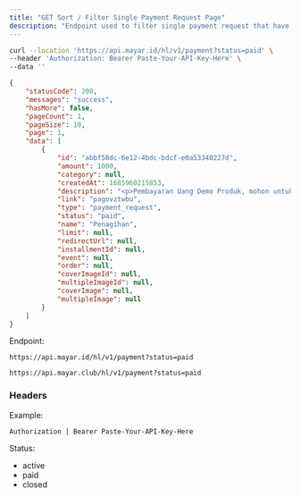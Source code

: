 ```yaml
---
title: "GET Sort / Filter Single Payment Request Page"
description: "Endpoint used to filter single payment request that have been created"
---
```


<RequestExample>

```bash Request Example
curl --location 'https://api.mayar.id/hl/v1/payment?status=paid' \
--header 'Authorization: Bearer Paste-Your-API-Key-Here' \
--data ''
```

</RequestExample>

<ResponseExample>

```json Response Example 200
{
    "statusCode": 200,
    "messages": "success",
    "hasMore": false,
    "pageCount": 1,
    "pageSize": 10,
    "page": 1,
    "data": [
        {
            "id": "abbf58dc-6e12-4bdc-bdcf-e0a53340227d",
            "amount": 1000,
            "category": null,
            "createdAt": 1685960215853,
            "description": "<p>Pembayaran Uang Demo Produk, mohon untuk menyelesaikan dan melakukan pembayaran.</p>\n",
            "link": "pagovztwbu",
            "type": "payment_request",
            "status": "paid",
            "name": "Penagihan",
            "limit": null,
            "redirectUrl": null,
            "installmentId": null,
            "event": null,
            "order": null,
            "coverImageId": null,
            "multipleImageId": null,
            "coverImage": null,
            "multipleImage": null
        }
    ]
}
```

</ResponseExample>

Endpoint:

<CodeGroup>

```Production Production
https://api.mayar.id/hl/v1/payment?status=paid
```


```Sandbox Sandbox
https://api.mayar.club/hl/v1/payment?status=paid
```

</CodeGroup>

### Headers

<ResponseField name="Authorization" type="string" required>
  Example:

  `Authorization | Bearer Paste-Your-API-Key-Here`
</ResponseField>

<ParamField path="param" body="sort" type="string" required>
  Status:

  - active
  - paid
  - closed
</ParamField>